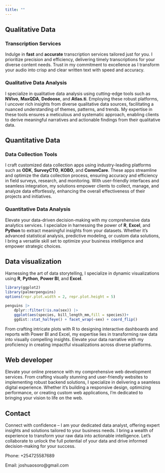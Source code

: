 ```yaml
---
title: ""
---
```


:::{#qualitative-data}
## Qualitative Data

### Transcription Services

Indulge in **fast** and **accurate** transcription services tailored just for you. I prioritize precision and efficiency, delivering timely transcriptions for your diverse content needs. Trust in my commitment to excellence as I transform your audio into crisp and clear written text with speed and accuracy.

### Qualitative Data Analysis

I specialize in qualitative data analysis using cutting-edge tools such as **NVivo**, **MaxQDA**, **Dedoose**, and **Atlas.ti**. Employing these robust platforms, I uncover rich insights from diverse qualitative data sources, facilitating a nuanced understanding of themes, patterns, and trends. My expertise in these tools ensures a meticulous and systematic approach, enabling clients to derive meaningful narratives and actionable findings from their qualitative data.
:::

:::{quantitative-data}
## Quantitative Data 

### Data Collection Tools

I craft customized data collection apps using industry-leading platforms such as **ODK**, **SurveyCTO**, **KOBO**, and **CommCare**. These apps streamline and optimize the data collection process, ensuring accuracy and efficiency in field surveys, research, and monitoring. With user-friendly interfaces and seamless integration, my solutions empower clients to collect, manage, and analyze data effortlessly, enhancing the overall effectiveness of their projects and initiatives.

### Quantitative Data Analysis

Elevate your data-driven decision-making with my comprehensive data analytics services. I specialize in harnessing the power of **R**, **Excel**, and **Python** to extract meaningful insights from your datasets. Whether it's advanced statistical analysis, predictive modeling, or custom data solutions, I bring a versatile skill set to optimize your business intelligence and empower strategic choices.
:::

:::{#data-visualization}
## Data visualization

Harnessing the art of data storytelling, I specialize in dynamic visualizations using **R**, **Python**, **Power BI**, and **Excel**. 

```r
library(ggplot2)
library(palmerpenguins)
options(repr.plot.width = 2, repr.plot.height = 5)

penguins |> 
    dplyr::filter(!is.na(sex)) |>
    ggplot(aes(species, bill_length_mm,fill = species))+ 
    ggdist::stat_halfeye() + facet_wrap(~sex) + coord_flip()
```
From crafting intricate plots with R to designing interactive dashboards and reports with Power BI and Excel, my expertise lies in transforming raw data into visually compelling insights. Elevate your data narrative with my proficiency in creating impactful visualizations across diverse platforms.
:::


::: {#developer}
## Web developer 
Elevate your online presence with my comprehensive web development services. From crafting visually stunning and user-friendly websites to implementing robust backend solutions, I specialize in delivering a seamless digital experience. Whether it's building a responsive design, optimizing performance, or creating custom web applications, I'm dedicated to bringing your vision to life on the web.
:::

:::{#contact}
## Contact 

Connect with confidence – I am your dedicated data analyst, offering expert insights and solutions tailored to your business needs. I bring a wealth of experience to transform your raw data into actionable intelligence. Let's collaborate to unlock the full potential of your data and drive informed decision-making for your success. 

Phone: +254725587689

Email: joshuaosoro@gmail.com
:::

